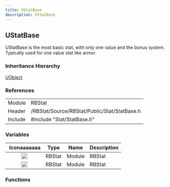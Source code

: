 ```yaml
---
title: UStatBase
description: UStatBase
---
```



## UStatBase

UStatBase is the most basic stat, with only one value and the bonus system. Typically used for one value stat like armor.

### Inheritance Hierarchy

[UObject](https://dev.epicgames.com/documentation/en-us/unreal-engine/API/Runtime/CoreUObject/UObject/UObject)

### References

<table class="table" style="--columns-count: 2;">
	<tbody>
		<tr>
			<td>Module</td>
			<td>RBStat</td>
		</tr>
		<tr>
			<td>Header</td>
			<td>/RBStat/Source/RBStat/Public/Stat/StatBase.h</td>
		</tr>
		<tr>
			<td>Include</td>
			<td>#include "Stat/StatBase.h"</td>
		</tr>
	</tbody>
</table>

### Variables

<table class="table" style="--columns-count: 2;">
	<thead>
		<tr>
			<th>&nbsp;Iconaaaaaaa</th>
			<th>Type</th>
			<th>Name</th>
			<th>Description</th>
		</tr>
	</thead>
	<tbody>
		<tr>
			<td align="center"><img src="../../assets/icons/api_variable_public.png" alt="Public variable" width="20"/></td>
			<td>RBStat</td>
			<td>Module</td>
			<td>RBStat</td>
		</tr>
		<tr>
			<td align="center"><img src="../../assets/icons/api_variable_public.png" alt="Public variable" width="20"/></td>
			<td>RBStat</td>
			<td>Module</td>
			<td>RBStat</td>
		</tr>
	</tbody>
</table>

### Functions
